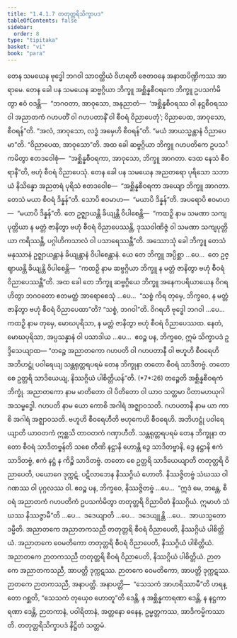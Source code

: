 ```yaml
---
title: "1.4.1.7 တတုတ္တရိသိက္ခာပဒ"
tableOfContents: false
sidebar:
  order: 8
type: "tipitaka"
basket: "vi"
book: "para"
---
```



<DynamicBreadcrumb />

<Division number="522" book="para">

<Paragraph number="1998" book="para">
တေန သမယေန ဗုဒ္ဓေါ ဘဂဝါ သာဝတ္ထိယံ ဝိဟရတိ ဇေတဝနေ အနာထပိဏ္ဍိကဿ အာရာမေ. တေန ခေါ ပန သမယေန ဆဗ္ဗဂ္ဂိယာ ဘိက္ခူ အစ္ဆိန္နစီဝရကေ ဘိက္ခူ ဥပသင်္ကမိတွာ ဧဝံ ဝဒန္တိ—  “ဘဂဝတာ, အာဝုသော, အနုညာတံ—  ‘အစ္ဆိန္နစီဝရဿ ဝါ နဋ္ဌစီဝရဿ ဝါ အညာတကံ ဂဟပတိံ ဝါ ဂဟပတာနိံ ဝါ စီဝရံ ဝိညာပေတုံ’; ဝိညာပေထ, အာဝုသော, စီဝရန်”တိ. “အလံ, အာဝုသော, လဒ္ဓံ အမှေဟိ စီဝရန်”တိ. “မယံ အာယသ္မန္တာနံ ဝိညာပေမာ”တိ. “ဝိညာပေထ, အာဝုသော”တိ. အထ ခေါ ဆဗ္ဗဂ္ဂိယာ ဘိက္ခူ ဂဟပတိကေ ဥပသင်္ကမိတွာ ဧတဒဝေါစုံ—  “အစ္ဆိန္နစီဝရကာ, အာဝုသော, ဘိက္ခူ အာဂတာ. ဒေထ နေသံ စီဝရာနီ”တိ, ဗဟုံ စီဝရံ ဝိညာပေသုံ.
</Paragraph>

<Paragraph number="1999" book="para">
တေန ခေါ ပန သမယေန အညတရော ပုရိသော သဘာယံ နိသိန္နော အညတရံ ပုရိသံ ဧတဒဝေါစ—  “အစ္ဆိန္နစီဝရကာ အယျော ဘိက္ခူ အာဂတာ. တေသံ မယာ စီဝရံ ဒိန္နန်”တိ. သောပိ ဧဝမာဟ—  “မယာပိ ဒိန္နန်”တိ. အပရောပိ ဧဝမာဟ—  “မယာပိ ဒိန္နန်”တိ. တေ ဥဇ္ဈာယန္တိ ခိယျန္တိ ဝိပါစေန္တိ—  “ကထဉှိ နာမ သမဏာ သကျပုတ္တိယာ န မတ္တံ ဇာနိတွာ ဗဟုံ စီဝရံ ဝိညာပေဿန္တိ, ဒုဿဝါဏိဇ္ဇံ ဝါ သမဏာ သကျပုတ္တိယာ ကရိဿန္တိ, ပဂ္ဂါဟိကသာလံ ဝါ ပသာရေဿန္တီ”တိ.
</Paragraph>

<Paragraph number="2000" book="para">
အဿောသုံ ခေါ ဘိက္ခူ တေသံ မနုဿာနံ ဥဇ္ဈာယန္တာနံ ခိယျန္တာနံ ဝိပါစေန္တာနံ. ယေ တေ ဘိက္ခူ အပ္ပိစ္ဆာ …ပေ…  တေ ဥဇ္ဈာယန္တိ ခိယျန္တိ ဝိပါစေန္တိ—  “ကထဉှိ နာမ ဆဗ္ဗဂ္ဂိယာ ဘိက္ခူ န မတ္တံ ဇာနိတွာ ဗဟုံ စီဝရံ ဝိညာပေဿန္တီ”တိ.
</Paragraph>

<Paragraph number="2001" book="para">
အထ ခေါ တေ ဘိက္ခူ ဆဗ္ဗဂ္ဂိယေ ဘိက္ခူ အနေကပရိယာယေန ဝိဂရဟိတွာ ဘဂဝတော ဧတမတ္ထံ အာရောစေသုံ …ပေ…  “သစ္စံ ကိရ တုမှေ, ဘိက္ခဝေ, န မတ္တံ ဇာနိတွာ ဗဟုံ စီဝရံ ဝိညာပေထာ”တိ? “သစ္စံ, ဘဂဝါ”တိ. ဝိဂရဟိ ဗုဒ္ဓေါ ဘဂဝါ …ပေ…  ကထဉှိ နာမ တုမှေ, မောဃပုရိသာ, န မတ္တံ ဇာနိတွာ ဗဟုံ စီဝရံ ဝိညာပေဿထ. နေတံ, မောဃပုရိသာ, အပ္ပသန္နာနံ ဝါ ပသာဒါယ …ပေ…  ဧဝဉ္စ ပန, ဘိက္ခဝေ, ဣမံ သိက္ခာပဒံ ဥဒ္ဒိသေယျာထ—
</Paragraph>

</Division>
<Division number="523" book="para">

<Paragraph number="2002" book="para">
<Emphasis>“တဉ္စေ အညာတကော ဂဟပတိ ဝါ ဂဟပတာနီ ဝါ ဗဟူဟိ စီဝရေဟိ အဘိဟဋ္ဌုံ ပဝါရေယျ သန္တရုတ္တရပရမံ တေန ဘိက္ခုနာ တတော စီဝရံ သာဒိတဗ္ဗံ. တတော စေ ဥတ္တရိ သာဒိယေယျ, နိဿဂ္ဂိယံ ပါစိတ္တိယန်”</Emphasis>တိ. (*7*:<Emphasis>26</Emphasis>)
</Paragraph>

</Division>
<Division number="524" book="para">

<Paragraph number="2003" book="para">
<Emphasis>တဉ္စေ</Emphasis>တိ အစ္ဆိန္နစီဝရကံ ဘိက္ခုံ.
</Paragraph>

<Paragraph number="2004" book="para">
<Emphasis>အညာတကော</Emphasis> နာမ မာတိတော ဝါ ပိတိတော ဝါ ယာဝ သတ္တမာ ပိတာမဟယုဂါ အသမ္ဗဒ္ဓေါ.
</Paragraph>

<Paragraph number="2005" book="para">
<Emphasis>ဂဟပတိ</Emphasis> နာမ ယော ကောစိ အဂါရံ အဇ္ဈာဝသတိ.
</Paragraph>

<Paragraph number="2006" book="para">
<Emphasis>ဂဟပတာနီ</Emphasis> နာမ ယာ ကာစိ အဂါရံ အဇ္ဈာဝသတိ.
</Paragraph>

<Paragraph number="2007" book="para">
<Emphasis>ဗဟူဟိ စီဝရေဟီ</Emphasis>တိ ဗဟုကေဟိ စီဝရေဟိ.
</Paragraph>

<Paragraph number="2008" book="para">
<Emphasis>အဘိဟဋ္ဌုံ ပဝါရေယျာ</Emphasis>တိ ယာဝတကံ ဣစ္ဆသိ တာဝတကံ ဂဏှာဟီတိ.
</Paragraph>

<Paragraph number="2009" book="para">
<Emphasis>သန္တရုတ္တရပရမံ တေန ဘိက္ခုနာ တတော စီဝရံ သာဒိတဗ္ဗန်</Emphasis>တိ သစေ တီဏိ နဋ္ဌာနိ ဟောန္တိ ဒွေ သာဒိတဗ္ဗာနိ, ဒွေ နဋ္ဌာနိ ဧကံ သာဒိတဗ္ဗံ, ဧကံ နဋ္ဌံ န ကိဉ္စိ သာဒိတဗ္ဗံ.
</Paragraph>

<Paragraph number="2010" book="para">
<Emphasis>တတော စေ ဥတ္တရိ သာဒိယေယျာ</Emphasis>တိ တတုတ္တရိ ဝိညာပေတိ, ပယောဂေ ဒုက္ကဋံ. ပဋိလာဘေန နိဿဂ္ဂိယံ ဟောတိ. နိဿဇ္ဇိတဗ္ဗံ သံဃဿ ဝါ ဂဏဿ ဝါ ပုဂ္ဂလဿ ဝါ. ဧဝဉ္စ ပန, ဘိက္ခဝေ, နိဿဇ္ဇိတဗ္ဗံ …ပေ…  “ဣဒံ မေ, ဘန္တေ, စီဝရံ အညာတကံ ဂဟပတိကံ ဥပသင်္ကမိတွာ တတုတ္တရိ ဝိညာပိတံ နိဿဂ္ဂိယံ. ဣမာဟံ သံဃဿ နိဿဇ္ဇာမီ”တိ …ပေ…  ဒဒေယျာတိ …ပေ…  ဒဒေယျုန္တိ …ပေ…  အာယသ္မတော ဒမ္မီတိ.
</Paragraph>

</Division>
<Division number="525" book="para">

<Paragraph number="2011" book="para">
အညာတကေ အညာတကသညီ တတုတ္တရိ စီဝရံ ဝိညာပေတိ, နိဿဂ္ဂိယံ ပါစိတ္တိယံ. အညာတကေ ဝေမတိကော တတုတ္တရိ စီဝရံ ဝိညာပေတိ, နိဿဂ္ဂိယံ ပါစိတ္တိယံ. အညာတကေ ဉာတကသညီ တတုတ္တရိ စီဝရံ ဝိညာပေတိ, နိဿဂ္ဂိယံ ပါစိတ္တိယံ.
</Paragraph>

<Paragraph number="2012" book="para">
ဉာတကေ အညာတကသညီ, အာပတ္တိ ဒုက္ကဋဿ. ဉာတကေ ဝေမတိကော, အာပတ္တိ ဒုက္ကဋဿ. ဉာတကေ ဉာတကသညီ, အနာပတ္တိ.
</Paragraph>

</Division>
<Division number="526" book="para">

<Paragraph number="2013" book="para">
အနာပတ္တိ—  “သေသကံ အာဟရိဿာမီ”တိ ဟရန္တော ဂစ္ဆတိ, “သေသကံ တုယှေဝ ဟောတူ”တိ ဒေန္တိ, န အစ္ဆိန္နကာရဏာ ဒေန္တိ, န နဋ္ဌကာရဏာ ဒေန္တိ, ဉာတကာနံ, ပဝါရိတာနံ, အတ္တနော ဓနေန, ဥမ္မတ္တကဿ, အာဒိကမ္မိကဿာတိ.

</Paragraph>
</Division>

<Paragraph number="2014" type="center" book="para">
တတုတ္တရိသိက္ခာပဒံ နိဋ္ဌိတံ သတ္တမံ.
</Paragraph>